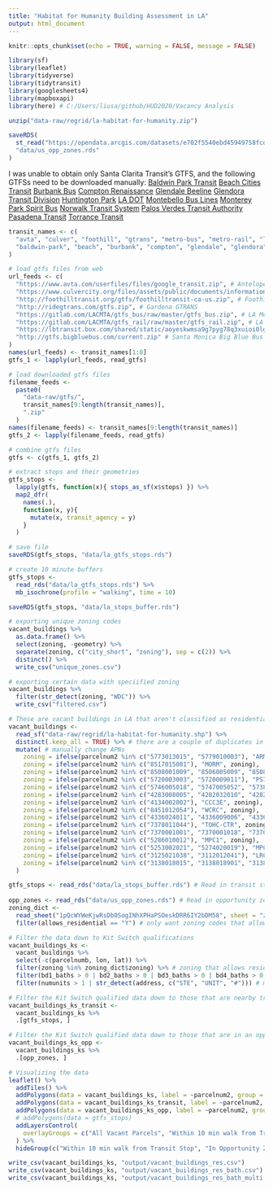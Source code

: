 ```yaml
---
title: "Habitat for Humanity Building Assessment in LA"
output: html_document
---
```


```r
knitr::opts_chunk$set(echo = TRUE, warning = FALSE, message = FALSE)

library(sf)
library(leaflet)
library(tidyverse)
library(tidytransit)
library(googlesheets4)
library(mapboxapi)
library(here) # C:/Users/liusa/github/HUD2020/Vacancy Analysis
```

```r
unzip("data-raw/regrid/la-habitat-for-humanity.zip")

saveRDS(
  st_read("https://opendata.arcgis.com/datasets/e702f5540ebd45949758fcdb7bd89c25_0.geojson"),
  "data/us_opp_zones.rds"
)
```

I was unable to obtain only Santa Clarita Transit's GTFS, and the following GTFSs need to be downloaded manually:
  [Baldwin Park Transit](https://transitfeeds.com/p/baldwin-park-transit/1342/latest/download)
  [Beach Cities Transit](https://www.redondo.org/civicax/filebank/blobdload.aspx?BlobID=33555)
  [Burbank Bus](https://rideburbankbus.com/gtfs)
  [Compton Renaissance](https://transitfeeds.com/p/compton-renaissance-transit/1311/latest/download)
  [Glendale Beeline](https://www.glendaletransit.com/home/showdocument?id=29549)
  [Glendora Transit Division](https://transitfeeds.com/p/glendora-transportation-division/1340/latest/download)
  [Huntington Park](https://transitfeeds.com/p/huntington-park-express/1341/latest/download)
  [LA DOT](https://transitfeeds.com/p/ladot-transit-services/303/latest/download)
  [Montebello Bus Lines](https://transitfeeds.com/p/montebello-bus-lines/1343/latest/download)
  [Monterey Park Spirit Bus](https://transitfeeds.com/p/spirit-bus/757/latest/download)
  [Norwalk Transit System](https://transitfeeds.com/p/norwalk-transit-system/846/latest/download)
  [Palos Verdes Transit Authority](https://transitfeeds.com/p/palos-verdes-peninsula-transit-authority/603/latest/download)
  [Pasadena Transit](https://transitfeeds.com/p/pasadena-transit/1053/latest/download)
  [Torrance Transit](https://transit.torranceca.gov/home/showpublisheddocument/16673/637628966115670000)
  
```r
transit_names <- c(
  "avta", "culver", "foothill", "gtrans", "metro-bus", "metro-rail", "long-beach", "big-blue", # 8
  "baldwin-park", "beach", "burbank", "compton", "glendale", "glendora", "huntington", "ladot", "montebello", "monterey", "norwalk", "palos-verdes", "pasadena", "torrance" # 14
)

# load gtfs files from web
url_feeds <- c(
  "https://www.avta.com/userfiles/files/google_transit.zip", # Antelope Valley Transit Authority (AVTA)
  "https://www.culvercity.org/files/assets/public/documents/information-technology/maps/gtfs_ccbus_08182021.zip", # Culver City Bus
  "http://foothilltransit.org/gtfs/foothilltransit-ca-us.zip", # Foothill Transit
  "http://ridegtrans.com/gtfs.zip", # Gardena GTRANS
  "https://gitlab.com/LACMTA/gtfs_bus/raw/master/gtfs_bus.zip", # LA Metro Bus
  "https://gitlab.com/LACMTA/gtfs_rail/raw/master/gtfs_rail.zip", # LA Metro Rail
  "https://lbtransit.box.com/shared/static/aoyeskwmsa9g7pyg78q3xuioi0lgqe4f.zip", # Long Beach Transit
  "http://gtfs.bigbluebus.com/current.zip" # Santa Monica Big Blue Bus
)
names(url_feeds) <- transit_names[1:8]
gtfs_1 <- lapply(url_feeds, read_gtfs)

# load downloaded gtfs files
filename_feeds <-
  paste0(
    "data-raw/gtfs/",
    transit_names[9:length(transit_names)],
    ".zip"
  )
names(filename_feeds) <- transit_names[9:length(transit_names)]
gtfs_2 <- lapply(filename_feeds, read_gtfs)

# combine gtfs files
gtfs <- c(gtfs_1, gtfs_2)

# extract stops and their geometries
gtfs_stops <- 
  lapply(gtfs, function(x){ stops_as_sf(x$stops) }) %>% 
  map2_dfr(
    names(.),
    function(x, y){
      mutate(x, transit_agency = y)
    }
  )

# save file
saveRDS(gtfs_stops, "data/la_gtfs_stops.rds")

# create 10 minute buffers
gtfs_stops <- 
  read_rds("data/la_gtfs_stops.rds") %>% 
  mb_isochrone(profile = "walking", time = 10)

saveRDS(gtfs_stops, "data/la_stops_buffer.rds")
```

```r
# exporting unique zoning codes
vacant_buildings %>% 
  as.data.frame() %>% 
  select(zoning, -geometry) %>% 
  separate(zoning, c("city_short", "zoning"), sep = c(2)) %>% 
  distinct() %>% 
  write_csv("unique_zones.csv")

# exporting certain data with speciified zoning
vacant_buildings %>% 
  filter(str_detect(zoning, "WDC")) %>% 
  write_csv("filtered.csv")
```

```r
# These are vacant buildings in LA that aren't classified as residential according to USPS
vacant_buildings <- 
  read_sf("data-raw/regrid/la-habitat-for-humanity.shp") %>% 
  distinct(.keep_all = TRUE) %>% # there are a couple of duplicates in the data
  mutate( # manually change APNs
    zoning = ifelse(parcelnum2 %in% c("5773013015", "5779010003"), "ARMU", zoning), 
    zoning = ifelse(parcelnum2 %in% c("8517015001"), "MORM", zoning),
    zoning = ifelse(parcelnum2 %in% c("8508001009", "8506005009", "8508010080"), "MOCD", zoning),
    zoning = ifelse(parcelnum2 %in% c("5720003003", "5720009011"), "PSIG", zoning),
    zoning = ifelse(parcelnum2 %in% c("5746005018", "5747005052", "5738016060", "5746025907", "5713040041", "5737002022", "5746009058", "5746005021"), "PSCG", zoning),
    zoning = ifelse(parcelnum2 %in% c("4283008005", "4282032010", "4282032016", "4268010013", "4268010012"), "SMBCD", zoning),
    zoning = ifelse(parcelnum2 %in% c("4134002002"), "CCC3E", zoning),
    zoning = ifelse(parcelnum2 %in% c("8451012054"), "WCRC", zoning),
    zoning = ifelse(parcelnum2 %in% c("4336024011", "4336009006", "4336007021", "4337008160", "4337011068"), "WDC1", zoning),
    zoning = ifelse(parcelnum2 %in% c("7378011044"), "TOHC-CTR", zoning),
    zoning = ifelse(parcelnum2 %in% c("7370001001", "7370001018", "7370002005"), "TOMI-BP", zoning),
    zoning = ifelse(parcelnum2 %in% c("5286010012"), "MPC1", zoning),
    zoning = ifelse(parcelnum2 %in% c("5253002021", "5274020019"), "MPC4CD", zoning),
    zoning = ifelse(parcelnum2 %in% c("3125021038", "3112012041"), "LRC2", zoning),
    zoning = ifelse(parcelnum2 %in% c("3138018015", "3138018901", "3138018017", "3138018016"), "LRMU", zoning)
  )

gtfs_stops <- read_rds("data/la_stops_buffer.rds") # Read in transit stops with 10 minute buffers
  
opp_zones <- read_rds("data/us_opp_zones.rds") # Read in opportunity zones
zoning_dict <- 
  read_sheet("1pQcWYWeKjwRsDb0SogINhXPHaPSOeskDRR6IY2bDM58", sheet = "zoning_code") %>% # read in zoning dictionary
  filter(allows_residential == "Y") # only want zoning codes that allow multi-family residential units

# Filter the data down to Kit Switch qualifications
vacant_buildings_ks <- 
  vacant_buildings %>% 
  select(-c(parcelnumb, lon, lat)) %>% 
  filter(zoning %in% zoning_dict$zoning) %>% # zoning that allows residential
  filter(bd1_baths > 0 | bd2_baths > 0 | bd3_baths > 0 | bd4_baths > 0 | bd5_baths > 0) %>% # bathrooms
  filter(numunits > 1 | str_detect(address, c("STE", "UNIT", "#"))) # multi-story building

# Filter the Kit Switch qualified data down to those that are nearby transit
vacant_buildings_ks_transit <- 
  vacant_buildings_ks %>% 
  .[gtfs_stops, ]

# Filter the Kit Switch qualified data down to those that are in an opportunity zone
vacant_buildings_ks_opp <- 
  vacant_buildings_ks %>% 
  .[opp_zones, ]

# Visualizing the data
leaflet() %>% 
  addTiles() %>% 
  addPolygons(data = vacant_buildings_ks, label = ~parcelnum2, group = "All Vacant Parcels") %>%
  addPolygons(data = vacant_buildings_ks_transit, label = ~parcelnum2, group = "Within 10 min walk from Transit Stop") %>%
  addPolygons(data = vacant_buildings_ks_opp, label = ~parcelnum2, group = "In Opportunity Zones") %>%
  # addPolygons(data = gtfs_stops)
  addLayersControl(
    overlayGroups = c("All Vacant Parcels", "Within 10 min walk from Transit Stop", "In Opportunity Zones")
  ) %>% 
  hideGroup(c("Within 10 min walk from Transit Stop", "In Opportunity Zones"))
```

```r
write_csv(vacant_buildings_ks, "output/vacant_buildings_res.csv")
write_csv(vacant_buildings_ks, "output/vacant_buildings_res_bath.csv")
write_csv(vacant_buildings_ks, "output/vacant_buildings_res_bath_multi.csv")
```

